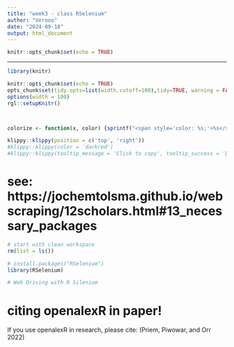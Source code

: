 ```yaml
---
title: "week3 - class RSelenium"
author: "Verooo"
date: "2024-09-18"
output: html_document
---
```


```r
knitr::opts_chunk$set(echo = TRUE)
```

---

```r
library(knitr)

knitr::opts_chunk$set(echo = TRUE)
opts_chunk$set(tidy.opts=list(width.cutoff=100),tidy=TRUE, warning = FALSE, message = FALSE,comment = "#>", cache=TRUE, class.source=c("test"), class.output=c("test2"))
options(width = 100)
rgl::setupKnitr()



colorize <- function(x, color) {sprintf("<span style='color: %s;'>%s</span>", color, x) }

```

```r
klippy::klippy(position = c('top', 'right'))
#klippy::klippy(color = 'darkred')
#klippy::klippy(tooltip_message = 'Click to copy', tooltip_success = 'Done')
```

# see: https://jochemtolsma.github.io/webscraping/12scholars.html#13_necessary_packages
```r
# start with clean workspace
rm(list = ls())

# install.packages("RSelenium")
library(RSelenium)

# Web Driving with R Silenium 

```
# citing openalexR in paper!
If you use openalexR in research, please cite: (Priem, Piwowar, and Orr 2022)
